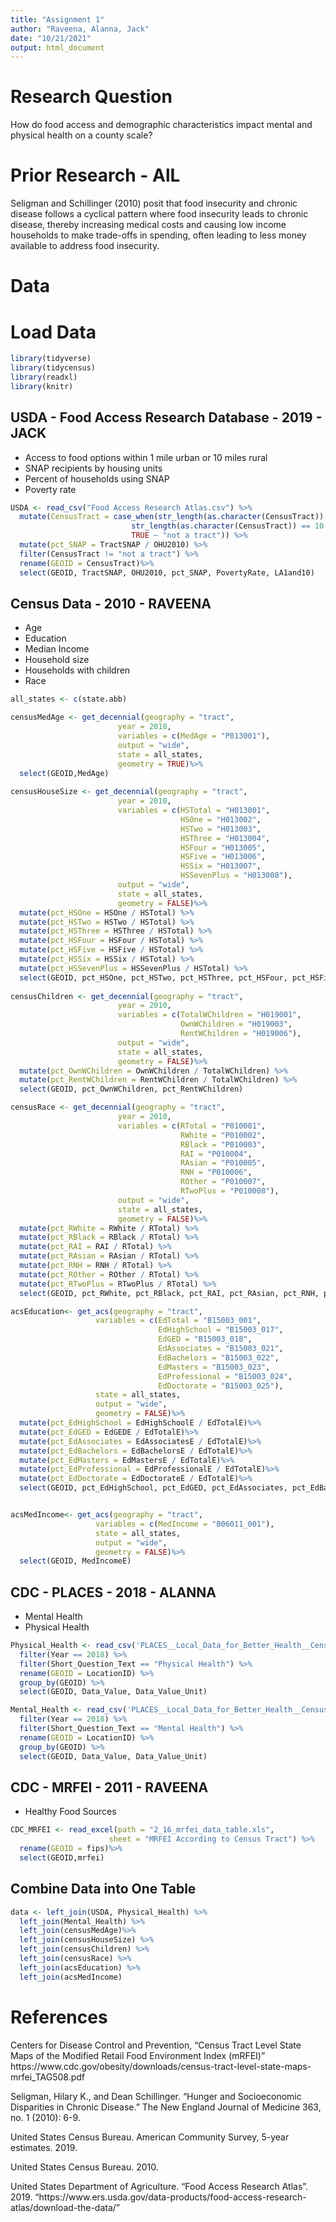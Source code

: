 ```yaml
---
title: "Assignment 1"
author: "Raveena, Alanna, Jack"
date: "10/21/2021"
output: html_document
---
```


# Research Question
How do food access and demographic characteristics impact mental and physical health on a county scale?

# Prior Research - AlL
Seligman and Schillinger (2010) posit that food insecurity and chronic disease follows a cyclical pattern where food insecurity leads to chronic disease, thereby increasing medical costs and causing low income households to make trade-offs in spending, often leading to less money available to address food insecurity.

# Data

# Load Data
```r
library(tidyverse)
library(tidycensus)
library(readxl)
library(knitr)
```

## USDA - Food Access Research Database - 2019 - JACK
* Access to food options within 1 mile urban or 10 miles rural
* SNAP recipients by housing units
* Percent of households using SNAP
* Poverty rate
```r
USDA <- read_csv("Food Access Research Atlas.csv") %>%
  mutate(CensusTract = case_when(str_length(as.character(CensusTract)) == 11 ~ as.character(CensusTract),
                           str_length(as.character(CensusTract)) == 10 ~ paste("0", CensusTract, sep=""),
                           TRUE ~ "not a tract")) %>%
  mutate(pct_SNAP = TractSNAP / OHU2010) %>%
  filter(CensusTract != "not a tract") %>%
  rename(GEOID = CensusTract)%>%
  select(GEOID, TractSNAP, OHU2010, pct_SNAP, PovertyRate, LA1and10)
```

## Census Data - 2010 - RAVEENA
* Age
* Education
* Median Income
* Household size
* Households with children
* Race

```r

all_states <- c(state.abb)

censusMedAge <- get_decennial(geography = "tract", 
                        year = 2010,
                        variables = c(MedAge = "P013001"),
                        output = "wide",
                        state = all_states,
                        geometry = TRUE)%>%
  select(GEOID,MedAge)
  
censusHouseSize <- get_decennial(geography = "tract", 
                        year = 2010,
                        variables = c(HSTotal = "H013001",
                                      HSOne = "H013002",
                                      HSTwo = "H013003",
                                      HSThree = "H013004",
                                      HSFour = "H013005",
                                      HSFive = "H013006",
                                      HSSix = "H013007",
                                      HSSevenPlus = "H013008"),
                        output = "wide",
                        state = all_states,
                        geometry = FALSE)%>%
  mutate(pct_HSOne = HSOne / HSTotal) %>%
  mutate(pct_HSTwo = HSTwo / HSTotal) %>%
  mutate(pct_HSThree = HSThree / HSTotal) %>%
  mutate(pct_HSFour = HSFour / HSTotal) %>%
  mutate(pct_HSFive = HSFive / HSTotal) %>%
  mutate(pct_HSSix = HSSix / HSTotal) %>%
  mutate(pct_HSSevenPlus = HSSevenPlus / HSTotal) %>%
  select(GEOID, pct_HSOne, pct_HSTwo, pct_HSThree, pct_HSFour, pct_HSFive, pct_HSSix, pct_HSSevenPlus)
  
censusChildren <- get_decennial(geography = "tract", 
                        year = 2010,
                        variables = c(TotalWChildren = "H019001",
                                      OwnWChildren = "H019003",
                                      RentWChildren = "H019006"),
                        output = "wide",
                        state = all_states,
                        geometry = FALSE)%>%
  mutate(pct_OwnWChildren = OwnWChildren / TotalWChildren) %>%
  mutate(pct_RentWChildren = RentWChildren / TotalWChildren) %>%
  select(GEOID, pct_OwnWChildren, pct_RentWChildren)

censusRace <- get_decennial(geography = "tract", 
                        year = 2010,
                        variables = c(RTotal = "P010001",
                                      RWhite = "P010002",
                                      RBlack = "P010003",
                                      RAI = "P010004",
                                      RAsian = "P010005",
                                      RNH = "P010006",
                                      ROther = "P010007",
                                      RTwoPlus = "P010008"),
                        output = "wide",
                        state = all_states,
                        geometry = FALSE)%>%
  mutate(pct_RWhite = RWhite / RTotal) %>%
  mutate(pct_RBlack = RBlack / RTotal) %>%
  mutate(pct_RAI = RAI / RTotal) %>%
  mutate(pct_RAsian = RAsian / RTotal) %>%
  mutate(pct_RNH = RNH / RTotal) %>%
  mutate(pct_ROther = ROther / RTotal) %>%
  mutate(pct_RTwoPlus = RTwoPlus / RTotal) %>%
  select(GEOID, pct_RWhite, pct_RBlack, pct_RAI, pct_RAsian, pct_RNH, pct_ROther, pct_RTwoPlus)

acsEducation<- get_acs(geography = "tract", 
                   variables = c(EdTotal = "B15003_001",
                                 EdHighSchool = "B15003_017",
                                 EdGED = "B15003_018",
                                 EdAssociates = "B15003_021",
                                 EdBachelors = "B15003_022",
                                 EdMasters = "B15003_023",
                                 EdProfessional = "B15003_024",
                                 EdDoctorate = "B15003_025"), 
                   state = all_states,
                   output = "wide",
                   geometry = FALSE)%>%
  mutate(pct_EdHighSchool = EdHighSchoolE / EdTotalE)%>%
  mutate(pct_EdGED = EdGEDE / EdTotalE)%>%
  mutate(pct_EdAssociates = EdAssociatesE / EdTotalE)%>%
  mutate(pct_EdBachelors = EdBachelorsE / EdTotalE)%>%
  mutate(pct_EdMasters = EdMastersE / EdTotalE)%>%
  mutate(pct_EdProfessional = EdProfessionalE / EdTotalE)%>%
  mutate(pct_EdDoctorate = EdDoctorateE / EdTotalE)%>%
  select(GEOID, pct_EdHighSchool, pct_EdGED, pct_EdAssociates, pct_EdBachelors, pct_EdMasters, pct_EdProfessional, pct_EdDoctorate)


acsMedIncome<- get_acs(geography = "tract", 
                   variables = c(MedIncome = "B06011_001"), 
                   state = all_states,
                   output = "wide",
                   geometry = FALSE)%>%
  select(GEOID, MedIncomeE)
```

## CDC - PLACES - 2018 - ALANNA
* Mental Health
* Physical Health
```r

Physical_Health <- read_csv('PLACES__Local_Data_for_Better_Health__Census_Tract_Data_2020_release.csv') %>%
  filter(Year == 2018) %>%
  filter(Short_Question_Text == "Physical Health") %>%
  rename(GEOID = LocationID) %>%
  group_by(GEOID) %>%
  select(GEOID, Data_Value, Data_Value_Unit)

Mental_Health <- read_csv('PLACES__Local_Data_for_Better_Health__Census_Tract_Data_2020_release.csv') %>%
  filter(Year == 2018) %>%
  filter(Short_Question_Text == "Mental Health") %>%
  rename(GEOID = LocationID) %>%
  group_by(GEOID) %>%
  select(GEOID, Data_Value, Data_Value_Unit)
```

## CDC - MRFEI - 2011 - RAVEENA
* Healthy Food Sources
```r
CDC_MRFEI <- read_excel(path = "2_16_mrfei_data_table.xls", 
                      sheet = "MRFEI According to Census Tract") %>%
  rename(GEOID = fips)%>%
  select(GEOID,mrfei)
```

## Combine Data into One Table
```r
data <- left_join(USDA, Physical_Health) %>%
  left_join(Mental_Health) %>%
  left_join(censusMedAge)%>%
  left_join(censusHouseSize) %>%
  left_join(censusChildren) %>%
  left_join(censusRace) %>%
  left_join(acsEducation) %>%
  left_join(acsMedIncome)
```

# References
Centers for Disease Control and Prevention, "Census Tract Level State Maps of the Modified Retail Food Environment Index (mRFEI)" https://www.cdc.gov/obesity/downloads/census-tract-level-state-maps-mrfei_TAG508.pdf

Seligman, Hilary K., and Dean Schillinger. "Hunger and Socioeconomic Disparities in Chronic Disease." The New England Journal of Medicine 363, no. 1 (2010): 6-9.

United States Census Bureau. American Community Survey, 5-year estimates. 2019.

United States Census Bureau. 2010.

United States Department of Agriculture. "Food Access Research Atlas". 2019. "https://www.ers.usda.gov/data-products/food-access-research-atlas/download-the-data/"

